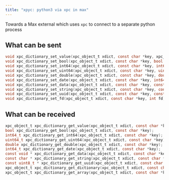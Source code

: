 ```yaml
---
title: "xpyc: python3 via xpc in max"
---
```


Towards a Max external which uses `xpc` to connect to a separate python process


## What can be sent

```c
void xpc_dictionary_set_value(xpc_object_t xdict, const char *key, xpc_object_t value);
void xpc_dictionary_set_bool(xpc_object_t xdict, const char *key, bool value);
void xpc_dictionary_set_int64(xpc_object_t xdict, const char *key, int64_t value);
void xpc_dictionary_set_uint64(xpc_object_t xdict, const char *key, uint64_t value);
void xpc_dictionary_set_double(xpc_object_t xdict, const char *key, double value);
void xpc_dictionary_set_date(xpc_object_t xdict, const char *key, int64_t value);
void xpc_dictionary_set_data(xpc_object_t xdict, const char *key, const void *bytes, size_t length);
void xpc_dictionary_set_string(xpc_object_t xdict, const char *key, const char *string);
void xpc_dictionary_set_uuid(xpc_object_t xdict, const char *key, const uuid_t uuid);
void xpc_dictionary_set_fd(xpc_object_t xdict, const char *key, int fd);
```

## What can be received

```c
xpc_object_t xpc_dictionary_get_value(xpc_object_t xdict, const char *key);
bool xpc_dictionary_get_bool(xpc_object_t xdict, const char *key);
int64_t xpc_dictionary_get_int64(xpc_object_t xdict, const char *key);
uint64_t xpc_dictionary_get_uint64(xpc_object_t xdict, const char *key);
double xpc_dictionary_get_double(xpc_object_t xdict, const char *key);
int64_t xpc_dictionary_get_date(xpc_object_t xdict, const char *key);
const void * xpc_dictionary_get_data(xpc_object_t xdict, const char *key, size_t * length);
const char * xpc_dictionary_get_string(xpc_object_t xdict, const char *key);
const uint8_t * xpc_dictionary_get_uuid(xpc_object_t xdict, const char *key);
xpc_object_t xpc_dictionary_get_dictionary(xpc_object_t xdict, const char *key);
xpc_object_t xpc_dictionary_get_array(xpc_object_t xdict, const char *key);
```
